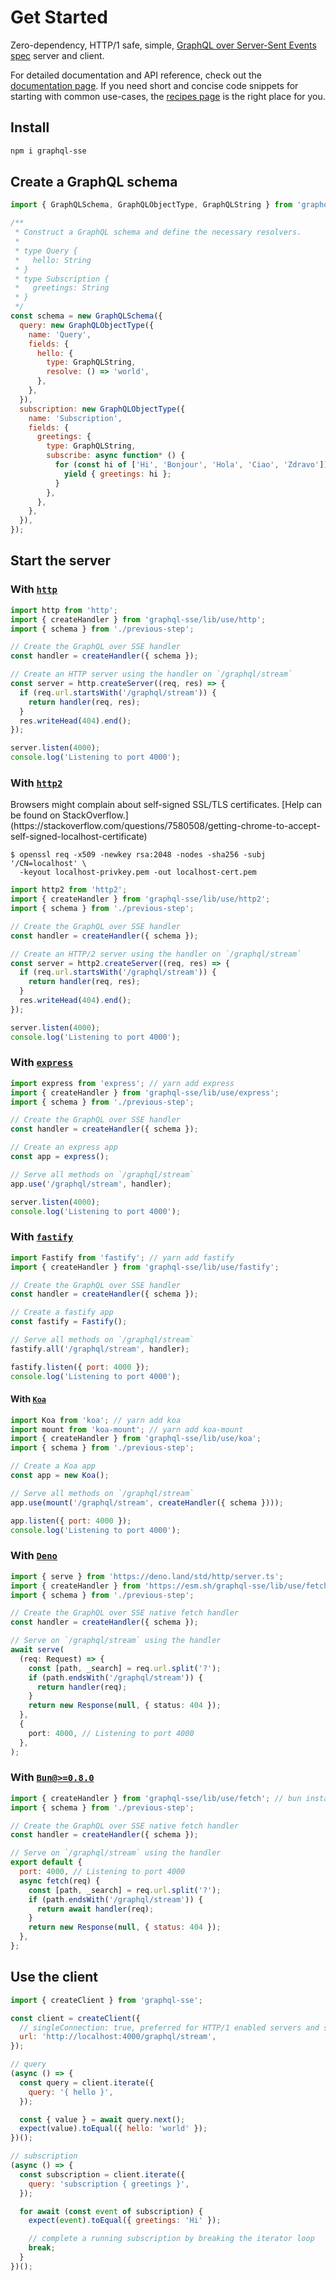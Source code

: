 
# Get Started

Zero-dependency, HTTP/1 safe, simple, [GraphQL over Server-Sent Events spec](https://github.com/enisdenjo/graphql-sse/blob/master/PROTOCOL.md) server and client.

For detailed documentation and API reference, check out the [documentation page](/docs). If you need short and concise code snippets for starting with common use-cases, the [recipes page](/recipes) is the right place for you.

## Install

```sh npm2yarn
npm i graphql-sse
```

## Create a GraphQL schema

```js
import { GraphQLSchema, GraphQLObjectType, GraphQLString } from 'graphql';

/**
 * Construct a GraphQL schema and define the necessary resolvers.
 *
 * type Query {
 *   hello: String
 * }
 * type Subscription {
 *   greetings: String
 * }
 */
const schema = new GraphQLSchema({
  query: new GraphQLObjectType({
    name: 'Query',
    fields: {
      hello: {
        type: GraphQLString,
        resolve: () => 'world',
      },
    },
  }),
  subscription: new GraphQLObjectType({
    name: 'Subscription',
    fields: {
      greetings: {
        type: GraphQLString,
        subscribe: async function* () {
          for (const hi of ['Hi', 'Bonjour', 'Hola', 'Ciao', 'Zdravo']) {
            yield { greetings: hi };
          }
        },
      },
    },
  }),
});
```

## Start the server

### With [`http`](https://nodejs.org/api/http.html)

```js
import http from 'http';
import { createHandler } from 'graphql-sse/lib/use/http';
import { schema } from './previous-step';

// Create the GraphQL over SSE handler
const handler = createHandler({ schema });

// Create an HTTP server using the handler on `/graphql/stream`
const server = http.createServer((req, res) => {
  if (req.url.startsWith('/graphql/stream')) {
    return handler(req, res);
  }
  res.writeHead(404).end();
});

server.listen(4000);
console.log('Listening to port 4000');
```

### With [`http2`](https://nodejs.org/api/http2.html)

<Callout>
  Browsers might complain about self-signed SSL/TLS certificates. [Help can be
  found on
  StackOverflow.](https://stackoverflow.com/questions/7580508/getting-chrome-to-accept-self-signed-localhost-certificate)
</Callout>

```shell
$ openssl req -x509 -newkey rsa:2048 -nodes -sha256 -subj '/CN=localhost' \
  -keyout localhost-privkey.pem -out localhost-cert.pem
```

```js
import http2 from 'http2';
import { createHandler } from 'graphql-sse/lib/use/http2';
import { schema } from './previous-step';

// Create the GraphQL over SSE handler
const handler = createHandler({ schema });

// Create an HTTP/2 server using the handler on `/graphql/stream`
const server = http2.createServer((req, res) => {
  if (req.url.startsWith('/graphql/stream')) {
    return handler(req, res);
  }
  res.writeHead(404).end();
});

server.listen(4000);
console.log('Listening to port 4000');
```

### With [`express`](https://expressjs.com)

```js
import express from 'express'; // yarn add express
import { createHandler } from 'graphql-sse/lib/use/express';
import { schema } from './previous-step';

// Create the GraphQL over SSE handler
const handler = createHandler({ schema });

// Create an express app
const app = express();

// Serve all methods on `/graphql/stream`
app.use('/graphql/stream', handler);

server.listen(4000);
console.log('Listening to port 4000');
```

### With [`fastify`](https://www.fastify.io)

```js
import Fastify from 'fastify'; // yarn add fastify
import { createHandler } from 'graphql-sse/lib/use/fastify';

// Create the GraphQL over SSE handler
const handler = createHandler({ schema });

// Create a fastify app
const fastify = Fastify();

// Serve all methods on `/graphql/stream`
fastify.all('/graphql/stream', handler);

fastify.listen({ port: 4000 });
console.log('Listening to port 4000');
```

#### With [`Koa`](https://koajs.com/)

```js
import Koa from 'koa'; // yarn add koa
import mount from 'koa-mount'; // yarn add koa-mount
import { createHandler } from 'graphql-sse/lib/use/koa';
import { schema } from './previous-step';

// Create a Koa app
const app = new Koa();

// Serve all methods on `/graphql/stream`
app.use(mount('/graphql/stream', createHandler({ schema })));

app.listen({ port: 4000 });
console.log('Listening to port 4000');
```

### With [`Deno`](https://deno.land/)

```ts
import { serve } from 'https://deno.land/std/http/server.ts';
import { createHandler } from 'https://esm.sh/graphql-sse/lib/use/fetch';
import { schema } from './previous-step';

// Create the GraphQL over SSE native fetch handler
const handler = createHandler({ schema });

// Serve on `/graphql/stream` using the handler
await serve(
  (req: Request) => {
    const [path, _search] = req.url.split('?');
    if (path.endsWith('/graphql/stream')) {
      return handler(req);
    }
    return new Response(null, { status: 404 });
  },
  {
    port: 4000, // Listening to port 4000
  },
);
```

### With [`Bun@>=0.8.0`](https://bun.sh/)

```js
import { createHandler } from 'graphql-sse/lib/use/fetch'; // bun install graphql-sse
import { schema } from './previous-step';

// Create the GraphQL over SSE native fetch handler
const handler = createHandler({ schema });

// Serve on `/graphql/stream` using the handler
export default {
  port: 4000, // Listening to port 4000
  async fetch(req) {
    const [path, _search] = req.url.split('?');
    if (path.endsWith('/graphql/stream')) {
      return await handler(req);
    }
    return new Response(null, { status: 404 });
  },
};
```

## Use the client

```js
import { createClient } from 'graphql-sse';

const client = createClient({
  // singleConnection: true, preferred for HTTP/1 enabled servers and subscription heavy apps
  url: 'http://localhost:4000/graphql/stream',
});

// query
(async () => {
  const query = client.iterate({
    query: '{ hello }',
  });

  const { value } = await query.next();
  expect(value).toEqual({ hello: 'world' });
})();

// subscription
(async () => {
  const subscription = client.iterate({
    query: 'subscription { greetings }',
  });

  for await (const event of subscription) {
    expect(event).toEqual({ greetings: 'Hi' });

    // complete a running subscription by breaking the iterator loop
    break;
  }
})();
```
